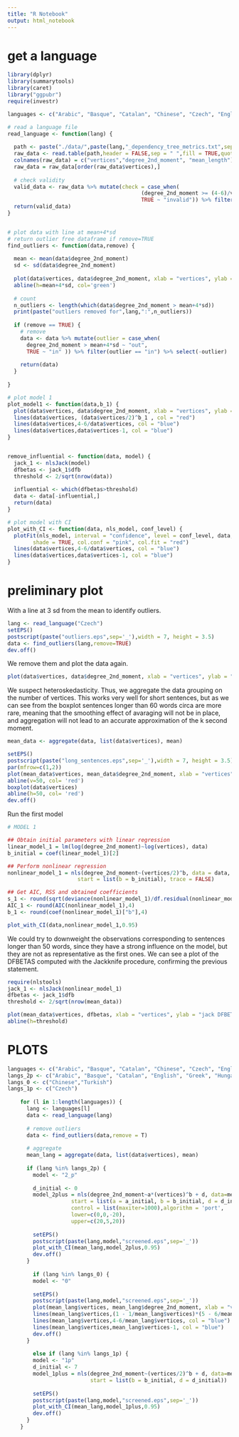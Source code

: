 ```yaml
---
title: "R Notebook"
output: html_notebook
---
```


# get a language

```r
library(dplyr)
library(summarytools)
library(caret)
library("ggpubr")
require(investr)

languages <- c("Arabic", "Basque", "Catalan", "Chinese", "Czech", "English", "Greek", "Hungarian", "Italian", "Turkish")

# read a language file
read_language <- function(lang) {
  
  path <- paste("./data/",paste(lang,"_dependency_tree_metrics.txt",sep = ""),sep = "")
  raw_data <- read.table(path,header = FALSE,sep = " ",fill = TRUE,quote="", comment.char="") 
  colnames(raw_data) = c("vertices","degree_2nd_moment", "mean_length")
  raw_data = raw_data[order(raw_data$vertices),]
  
  # check validity
  valid_data <- raw_data %>% mutate(check = case_when(        
                                          (degree_2nd_moment >= (4-6)/vertices & degree_2nd_moment <= vertices-1) ~ "valid",
                                          TRUE ~ "invalid")) %>% filter(check == "valid") %>% select(-check)
  return(valid_data)
}


# plot data with line at mean+4*sd
# return outlier free dataframe if remove=TRUE
find_outliers <- function(data,remove) {
  
  mean <- mean(data$degree_2nd_moment)
  sd <- sd(data$degree_2nd_moment)
  
  plot(data$vertices, data$degree_2nd_moment, xlab = "vertices", ylab = "degree 2nd moment")
  abline(h=mean+4*sd, col='green')
  
  # count
  n_outliers <- length(which(data$degree_2nd_moment > mean+4*sd))
  print(paste("outliers removed for",lang,":",n_outliers))
  
  if (remove == TRUE) {
    # remove
    data <- data %>% mutate(outlier = case_when(
      degree_2nd_moment > mean+4*sd ~ "out",
      TRUE ~ "in" )) %>% filter(outlier == "in") %>% select(-outlier)
    
    return(data)
  }
  
}

# plot model 1
plot_model1 <- function(data,b_1) {
  plot(data$vertices, data$degree_2nd_moment, xlab = "vertices", ylab = "degree 2nd moment")
  lines(data$vertices, (data$vertices/2)^b_1 , col = "red")
  lines(data$vertices,4-6/data$vertices, col = "blue")
  lines(data$vertices,data$vertices-1, col = "blue")
}


remove_influential <- function(data, model) {
  jack_1 <- nlsJack(model)
  dfbetas <- jack_1$dfb
  threshold <- 2/sqrt(nrow(data))
  
  influential <- which(dfbetas>threshold)
  data <- data[-influential,]
  return(data)
}

# plot model with CI
plot_with_CI <- function(data, nls_model, conf_level) {
  plotFit(nls_model, interval = "confidence", level = conf_level, data, adjust= 'none',
        shade = TRUE, col.conf = "pink", col.fit = "red")
  lines(data$vertices,4-6/data$vertices, col = "blue")
  lines(data$vertices,data$vertices-1, col = "blue")
}
```


# preliminary plot

With a line at 3 sd from the mean to identify outliers.

```r
lang <- read_language("Czech")
setEPS()
postscript(paste("outliers.eps",sep='_'),width = 7, height = 3.5)
data <- find_outliers(lang,remove=TRUE)
dev.off()
```
We remove them and plot the data again. 

```r
plot(data$vertices, data$degree_2nd_moment, xlab = "vertices", ylab = "degree 2nd moment")
```


We suspect heteroskedasticity.
Thus, we aggregate the data grouping on the number of vertices.
This works very well for short sentences, but as we can see from the boxplot sentences longer than 60 words circa are more rare, meaning that the smoothing effect of avaraging will not be in place, and aggregation will not lead to an accurate approximation of the k second moment. 

```r
mean_data <- aggregate(data, list(data$vertices), mean)

setEPS()
postscript(paste("long_sentences.eps",sep='_'),width = 7, height = 3.5)
par(mfrow=c(1,2))
plot(mean_data$vertices, mean_data$degree_2nd_moment, xlab = "vertices", ylab = "degree 2nd moment")
abline(v=50, col= 'red')
boxplot(data$vertices)
abline(h=50, col= 'red')
dev.off()

```



Run the first model

```r
# MODEL 1

## Obtain initial parameters with linear regression
linear_model_1 = lm(log(degree_2nd_moment)~log(vertices), data)
b_initial = coef(linear_model_1)[2]

## Perform nonlinear regression
nonlinear_model_1 = nls(degree_2nd_moment~(vertices/2)^b, data = data,
                      start = list(b = b_initial), trace = FALSE)

## Get AIC, RSS and obtained coefficients
s_1 <- round(sqrt(deviance(nonlinear_model_1)/df.residual(nonlinear_model_1)),4)
AIC_1 <- round(AIC(nonlinear_model_1),4)
b_1 <- round(coef(nonlinear_model_1)["b"],4)

plot_with_CI(data,nonlinear_model_1,0.95)

```



We could try to downweight the observations corresponding to sentences longer than 50 words, since they have a strong influence on the model, but they are not as representative as the first ones. 
We can see a plot of the DFBETAS computed with the Jackknife procedure, confirming the previous statement.

```r
require(nlstools)
jack_1 <- nlsJack(nonlinear_model_1)
dfbetas <- jack_1$dfb
threshold <- 2/sqrt(nrow(mean_data))

plot(mean_data$vertices, dfbetas, xlab = "vertices", ylab = "jack DFBETAS")
abline(h=threshold)
```



# PLOTS

```r

languages <- c("Arabic", "Basque", "Catalan", "Chinese", "Czech", "English", "Greek", "Hungarian", "Italian", "Turkish")
langs_2p <- c("Arabic", "Basque", "Catalan", "English", "Greek", "Hungarian", "Italian")
langs_0 <- c("Chinese","Turkish")
langs_1p <- c("Czech")
    
    for (l in 1:length(languages)) {
      lang <- languages[l]
      data <- read_language(lang)
      
      # remove outliers
      data <- find_outliers(data,remove = T)
      
      # aggregate
      mean_lang = aggregate(data, list(data$vertices), mean)
      
      if (lang %in% langs_2p) {
        model <- "2_p"
        
        d_initial <- 0
        model_2plus = nls(degree_2nd_moment~a*(vertices)^b + d, data=mean_lang, 
                    start = list(a = a_initial, b = b_initial, d = d_initial),
                    control = list(maxiter=1000),algorithm = 'port',
                    lower=c(0,0,-20),
                    upper=c(20,5,20))
        
        setEPS()
        postscript(paste(lang,model,"screened.eps",sep='_'))
        plot_with_CI(mean_lang,model_2plus,0.95)
        dev.off()
      }
      
        if (lang %in% langs_0) {
        model <- "0"
        
        setEPS()
        postscript(paste(lang,model,"screened.eps",sep='_'))
        plot(mean_lang$vertices, mean_lang$degree_2nd_moment, xlab = "vertices", ylab = "degree 2nd moment")
        lines(mean_lang$vertices,(1 - 1/mean_lang$vertices)*(5 - 6/mean_lang$vertices), col = "red")
        lines(mean_lang$vertices,4-6/mean_lang$vertices, col = "blue")
        lines(mean_lang$vertices,mean_lang$vertices-1, col = "blue")
        dev.off()
      }
        
        else if (lang %in% langs_1p) {
        model <- "1p"
        d_initial <- 7
        model_1plus = nls(degree_2nd_moment~(vertices/2)^b + d, data=mean_lang, 
                          start = list(b = b_initial, d = d_initial))
        
        setEPS()
        postscript(paste(lang,model,"screened.eps",sep='_'))
        plot_with_CI(mean_lang,model_1plus,0.95)
        dev.off()
      }
    }

```



